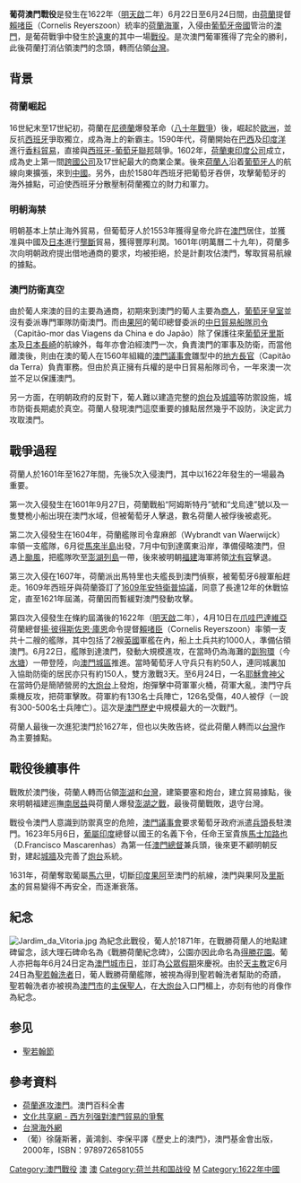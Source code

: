 {{No footnotes|time=2017-02-16T18:31:28+00:00}}
{{Infobox Military Conflict
|image= Nieuhof-Ambassade-vers-la-Chine-1665 0739.tif
|image_size= 300px
|caption= [[尼德蘭七省聯合共和國|荷蘭]]戰艦砲擊澳門港口，1665年畫。
|conflict=葡荷澳門戰役
|partof=
|date=1622年6月22日－6月24日
|place={{flagicon image|Flag of Portugal (1616).svg}} [[葡屬澳門|葡屬澳門]]
|result=[[葡萄牙王國|葡萄牙王國]]勝利
|combatant1={{flagicon image|Flag of Portugal (1616).svg}} [[葡萄牙王國|葡萄牙王國]]
*{{flagicon image|Flag of Portugal (1616).svg}} [[葡屬澳門|葡屬澳門]]
|combatant2={{flagicon image|Statenvlag.svg}} [[尼德蘭七省聯合共和國|尼德蘭七省聯合共和國]]
|commander1={{flagicon image|Flag of Portugal (1616).svg}} 薩門托
|commander2={{flagicon image|Statenvlag.svg}} 賴啫臣'''<br>{{flagicon image|Statenvlag.svg}} 盧芬
|strength1=150名[[伊比利聯盟|葡萄牙人（含西班牙人）]]和大量黑奴
|strength2=1,300人（800名陆战队）<br>13艘船
|casualties1=4名葡萄牙人、2名西班牙人和幾名黑奴，約20多人受傷
|casualties2=荷方記載有130名士兵陣亡，葡方記載為300-500名，英國史家：300人以上死亡(136名荷兰人)，126受伤，4船沉没<ref>Boxer, C. R., [https://archive.org/details/fidalgosinfareas0000boxe/page/84/mode/2up ''Fidalgos in the Far East, 1550–1770'']. Martinus Nijhoff (The Hague), 1948. p. 84</ref>
}}
'''葡荷澳門戰役'''是發生在1622年（[[明朝|明]][[天启_(明朝)|天啟]]二年）6月22日至6月24日間，由[[荷蘭共和國|荷蘭]]提督[[賴啫臣|賴啫臣]]（Cornelis Reyerszoon）統率的[[荷蘭海軍|荷蘭海軍]]，入侵由[[葡萄牙帝國|葡萄牙帝國]]管治的[[澳門|澳門]]，是葡荷戰爭中發生於[[遠東|遠東]]的其中一場[[戰役|戰役]]。是次澳門葡軍獲得了完全的勝利，此後荷蘭打消佔領澳門的念頭，轉而佔領[[台灣|台灣]]。

==背景==
===荷蘭崛起===
{{main|荷蘭黃金時代}}
16世紀末至17世紀初，荷蘭在[[尼德蘭|尼德蘭]]爆發革命（[[八十年戰爭|八十年戰爭]]）後，崛起於[[歐洲|歐洲]]，並反抗[[西班牙帝國|西班牙]]爭取獨立，成為海上的新霸主。1590年代，荷蘭開始在[[巴西|巴西]]及[[印度洋|印度洋]]進行[[香料貿易|香料貿易]]，直接與[[伊比利亞聯盟|西班牙-葡萄牙聯邦]]競爭。1602年，[[荷蘭東印度公司|荷蘭東印度公司]]成立，成為史上第一間[[跨國公司|跨國公司]]及17世紀最大的商業企業。後來[[荷蘭人|荷蘭人]]沿着[[葡萄牙人|葡萄牙人]]的航線向東擴張，來到[[明朝|中國]]。另外，由於1580年西班牙把葡萄牙吞併，攻擊葡萄牙的海外據點，可迫使西班牙分散壓制荷蘭獨立的財力和軍力。

===明朝海禁===
明朝基本上禁止海外貿易，但葡萄牙人於1553年獲得皇帝允許在[[澳門|澳門]]居住，並獲准與中國及[[日本|日本]]進行[[壟斷|壟斷]]貿易，獲得豐厚利潤。1601年(明萬曆二十九年)，荷蘭多次向明朝政府提出借地通商的要求，均被拒絕，於是計劃攻佔澳門，奪取貿易航線的據點。

===澳門防衛真空===
由於葡人來澳的目的主要為通商，初期來到澳門的葡人主要為[[商人|商人]]，[[葡萄牙皇室|葡萄牙皇室]]並沒有委派專門軍隊防衛澳門。而由[[果阿|果阿]]的葡印總督委派的[[中日貿易船隊司令|中日貿易船隊司令]]（Capitão-mor das Viagens da China e do Japão）除了保護往來[[葡萄牙|葡萄牙]][[里斯本|里斯本]]及[[日本|日本]][[長崎|長崎]]的航線外，每年亦會泊經澳門一次，負責澳門的軍事及防衛，而當他離澳後，則由在澳的葡人在1560年組織的[[澳門議事會|澳門議事會]]雛型中的[[地方長官|地方長官]]（Capitão da Terra）負責軍務。但由於真正擁有兵權的是中日貿易船隊司令，一年來澳一次並不足以保護澳門。

另一方面，在明朝政府的反對下，葡人難以建造完整的[[澳門炮台|炮台]]及[[舊城牆遺址|城牆]]等防禦設施，城市防衛長期處於真空。荷蘭人發現澳門這麼重要的據點居然幾乎不設防，決定武力攻取澳門。

==戰爭過程==
荷蘭人於1601年至1627年間，先後5次入侵澳門，其中以1622年發生的一場最為重要。

第一次入侵發生在1601年9月27日，荷蘭戰船“阿姆斯特丹”號和“戈烏達”號以及一隻雙桅小船出現在澳門水域，但被葡萄牙人擊退，數名荷蘭人被俘後被處死。

第二次入侵發生在1604年，荷蘭艦隊司令韋麻郎（Wybrandt van Waerwijck）率領一支艦隊，6月從[[馬來半島|馬來半島]]出發，7月中旬到達廣東沿岸，準備侵略澳門，但遇上[[颱風|颱風]]，把艦隊吹至[[澎湖列島|澎湖列島]]一帶，後來被明朝[[福建|福建]]海軍將領[[沈有容|沈有容]]擊退。

第三次入侵在1607年，荷蘭派出馬特里也夫艦長到澳門偵察，被葡萄牙6艘軍船趕走。1609年西班牙與荷蘭簽訂了[[1609年安特衛普協議|1609年安特衛普協議]]，同意了長達12年的休戰協定，直至1621年屆滿，荷蘭因而暫緩對澳門發動攻擊。

第四次入侵發生在條約屆滿後的1622年（[[明朝|明]][[天启_(明朝)|天啟]]二年），4月10日在[[爪哇|爪哇]][[巴達維亞|巴達維亞]]荷蘭總督[[揚·彼得斯佐恩·庫恩|揚·彼得斯佐恩·庫恩]]命令提督[[賴啫臣|賴啫臣]]（Cornelis Reyerszoon）率領一支共十二艘的艦隊，其中包括了2艘[[英國|英國]]軍艦在內，船上土兵共約1000人，準備佔領澳門。6月22日，艦隊到達澳門，發動大規模進攻，在當時仍為海灘的[[劏狗環|劏狗環]]（今[[新口岸水塘|水塘]]）一帶登陸，向[[澳門舊城|澳門城區]]推進。當時葡萄牙人守兵只有約50人，連同城裏加入協助防衛的居民亦只有約150人，雙方激戰3天。至6月24日，一名[[耶穌會|耶穌會]][[神父|神父]]在當時仍是簡陋營房的[[大炮台|大炮台]]上發炮，炮彈擊中荷軍軍火桶，荷軍大亂，澳門守兵乘機反攻，把荷軍擊敗。荷軍約有130名士兵陣亡，126名受傷，40人被俘（一說有300-500名士兵陣亡）。這次是[[澳門歷史|澳門歷史]]中規模最大的一次戰鬥。

荷蘭人最後一次進犯澳門於1627年，但也以失敗告終，從此荷蘭人轉而以[[台灣|台灣]]作為主要據點。

==戰役後續事件==
戰敗於澳門後，荷蘭人轉而佔領[[澎湖|澎湖]]和[[台灣|台灣]]，建築要塞和炮台，建立貿易據點，後來明朝福建巡撫[[南居益|南居益]]與荷蘭人爆發[[澎湖之戰|澎湖之戰]]，最後荷蘭戰敗，退守台灣。

戰役令澳門人意識到防禦真空的危險，[[澳門議事會|澳門議事會]]要求葡萄牙政府派遣[[兵頭|兵頭]]長駐澳門。1623年5月6日，[[葡屬印度|葡屬印度]]總督以國王的名義下令，任命王室貴族[[馬士加路也|馬士加路也]]（D.Francisco Mascarenhas）為第一任[[澳門總督|澳門總督]]兼兵頭，後來更不顧明朝反對，建起[[舊城牆遺址|城牆]]及完善了[[澳門炮台|炮台]]系統。

1631年，荷蘭奪取葡屬[[馬六甲|馬六甲]]，切斷[[印度|印度]][[果阿|果阿]]至澳門的航線，澳門與果阿及[[里斯本|里斯本]]的貿易變得不再安全，而逐漸衰落。

==紀念==
[[File:Jardim_da_Vitoria.jpg|thumb]]
為紀念此戰役，葡人於1871年，在戰勝荷蘭人的地點建碑留念，該大理石碑命名為《戰勝荷蘭紀念碑》，公園亦因此命名為[[得勝花園|得勝花園]]。葡人亦把每年6月24日定為[[澳門城市日|澳門城市日]]，並訂為[[公眾假期|公眾假期]]來慶祝。由於[[天主教|天主教]]定6月24日為[[聖若翰洗者|聖若翰洗者]]日，葡人戰勝荷蘭艦隊，被視為得到聖若翰洗者幫助的奇蹟，聖若翰洗者亦被視為[[澳門市|澳門市]]的[[主保聖人|主保聖人]]，在[[大炮台|大炮台]]入口門楣上，亦刻有他的肖像作為紀念。

==参见==
* [[聖若翰節|聖若翰節]]

==參考資料==
* [https://www.macaudata.com/macaubook/encyclopedia/html/29104.htm 荷蘭進攻澳門]。澳門百科全書
* [http://218.4.83.210:8088/datalib/2004/AreaSummary/DL/DL-20040218112355/view?searchterm=None 文化共享網 - 西方列强對澳門貿易的爭奪]{{dead link|date=2018年4月 |bot=InternetArchiveBot |fix-attempted=yes }}
* [http://www.taiwanus.net/history/1/index.htm 台灣海外網]
* （葡）徐薩斯著，黃鴻釗、李保平譯《歷史上的澳門》，澳門基金會出版，2000年，ISBN：9789726581055

[[Category:澳門戰役|Category:澳門戰役]]
[[Category:明朝战役|澳]]
[[Category:葡萄牙战役|澳]]
[[Category:荷兰共和国战役|Category:荷兰共和国战役]]
[[Category:1622年衝突|M]]
[[Category:1622年中國|Category:1622年中國]]